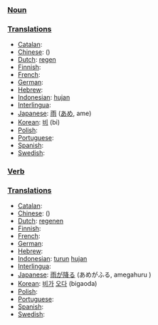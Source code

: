 === [[Noun]] ===

=== [[Translation]]s ===

*[[Catalan]]: [[]] '' ''
*[[Chinese]]: [[]] ()
*[[Dutch]]: [[regen]] '' ''
*[[Finnish]]: [[]]
*[[French]]: [[]] '' ''
*[[German]]: [[]] '' ''
*[[Hebrew]]: [[]] '' ''
*[[Indonesian]]: [[hujan]]
*[[Interlingua]]: [[]]
*[[Japanese]]: [[雨]] ([[あめ]], ame)
*[[Korean]]: [[비]] (bi)
*[[Polish]]: [[]]
*[[Portuguese]]: [[]] '' ''
*[[Spanish]]: [[]] '' ''
*[[Swedish]]: [[]] '' ''

=== [[Verb]] ===

=== [[Translation]]s ===

*[[Catalan]]: [[]] '' ''
*[[Chinese]]: [[]] ()
*[[Dutch]]: [[regenen]]
*[[Finnish]]: [[]]
*[[French]]: [[]] '' ''
*[[German]]: [[]] '' ''
*[[Hebrew]]: [[]] '' ''
*[[Indonesian]]: [[turun]] [[hujan]]
*[[Interlingua]]: [[]]
*[[Japanese]]: [[雨]]が[[降る]] (あめがふる, amegahuru )
*[[Korean]]: [[비]]가 [[오다]] (bigaoda)
*[[Polish]]: [[]]
*[[Portuguese]]: [[]] '' ''
*[[Spanish]]: [[]] '' ''
*[[Swedish]]: [[]] '' ''